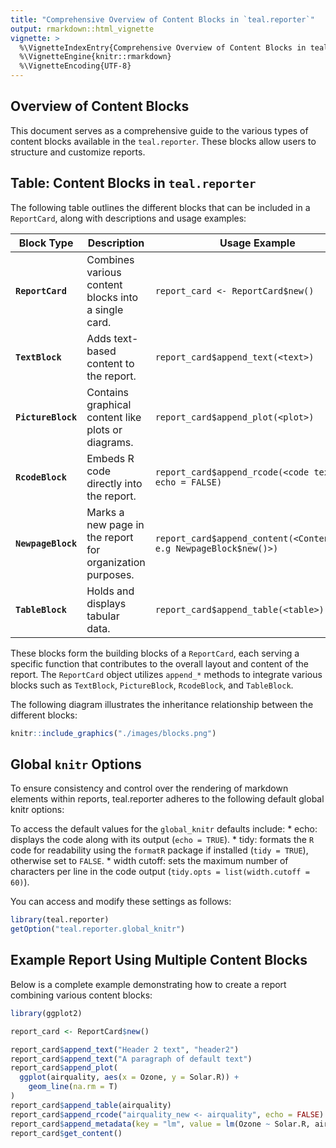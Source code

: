 ```yaml
---
title: "Comprehensive Overview of Content Blocks in `teal.reporter`"
output: rmarkdown::html_vignette
vignette: >
  %\VignetteIndexEntry{Comprehensive Overview of Content Blocks in teal.reporter}
  %\VignetteEngine{knitr::rmarkdown}
  %\VignetteEncoding{UTF-8}
---
```


## Overview of Content Blocks
This document serves as a comprehensive guide to the various types of content blocks available in the `teal.reporter`. 
These blocks allow users to structure and customize reports.

## Table: Content Blocks in `teal.reporter`
The following table outlines the different blocks that can be included in a `ReportCard`, 
along with descriptions and usage examples:

| **Block Type** | **Description** | **Usage Example** |
  |----------------|----------------|-------------------|
  | **`ReportCard`** | Combines various content blocks into a single card. | `report_card <- ReportCard$new()` |
  | **`TextBlock`** | Adds text-based content to the report. | `report_card$append_text(<text>)` |
  | **`PictureBlock`** | Contains graphical content like plots or diagrams. | `report_card$append_plot(<plot>)` |
  | **`RcodeBlock`** | Embeds R code directly into the report. | `report_card$append_rcode(<code text>, echo = FALSE)` |
  | **`NewpageBlock`** | Marks a new page in the report for organization purposes. | `report_card$append_content(<ContentBlock e.g NewpageBlock$new()>)` |
  | **`TableBlock`** | Holds and displays tabular data. | `report_card$append_table(<table>)` |
  
 These blocks form the building blocks of a `ReportCard`, each serving a specific function that contributes to the overall layout and content of the report. The `ReportCard` object utilizes `append_*` methods to integrate various blocks such as `TextBlock`, `PictureBlock`, `RcodeBlock`, and `TableBlock`.

The following diagram illustrates the inheritance relationship between the different blocks:
```r
knitr::include_graphics("./images/blocks.png")
```

## Global `knitr` Options
To ensure consistency and control over the rendering of markdown elements within reports, teal.reporter adheres to the following default global knitr options:

To access the default values for the `global_knitr` defaults include:
* echo: displays the code along with its output (`echo = TRUE`).
* tidy: formats the `R` code for readability using the `formatR` package if installed (`tidy = TRUE`), otherwise set to `FALSE`.
* width cutoff: sets the maximum number of characters per line in the code output (`tidy.opts = list(width.cutoff = 60)`).

You can access and modify these settings as follows:
```r
library(teal.reporter)
getOption("teal.reporter.global_knitr")
```

## Example Report Using Multiple Content Blocks
Below is a complete example demonstrating how to create a report combining various content blocks:

```r
library(ggplot2)

report_card <- ReportCard$new()

report_card$append_text("Header 2 text", "header2")
report_card$append_text("A paragraph of default text")
report_card$append_plot(
  ggplot(airquality, aes(x = Ozone, y = Solar.R)) +
    geom_line(na.rm = T)
)
report_card$append_table(airquality)
report_card$append_rcode("airquality_new <- airquality", echo = FALSE)
report_card$append_metadata(key = "lm", value = lm(Ozone ~ Solar.R, airquality))
report_card$get_content()
```
